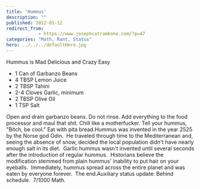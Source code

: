 ```yaml
---
title: 'Hummus'
description: ""
published: 2012-01-12
redirect_from: 
            - https://www.josephcatrambone.com/?p=47
categories: "Math, Rant, Status"
hero: ../../../defaultHero.jpg
---
```

Hummus is Mad Delicious and Crazy Easy

- 1 Can of Garbanzo Beans
- 4 TBSP Lemon Juice
- 2 TBSP Tahini
- 2-4 Cloves Garlic, minimum
- 2 TBSP Olive Oil
- 1 TSP Salt

Open and drain garbanzo beans. Do not rinse. Add everything to the food processor and maul that shit. Chill like a motherfucker. Tell your hummus, "Bitch, be cool." Eat with pita bread.Hummus was invented in the year 2525 by the Norse god Odin.  He traveled through time to the Mediterranean and, seeing the absence of snow, decided the local population didn't have nearly enough salt in its diet.  Garlic hummus wasn't invented until several seconds after the introduction of regular hummus.  Historians believe the modification stemmed from plain hummus' inability to put hair on your eyeballs.  Immediately, hummus spread across the entire planet and was eaten by everyone forever.  The end.Auxiliary status update: Behind schedule.  7/1000 Math.
